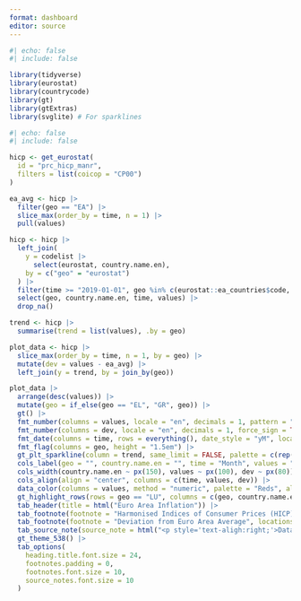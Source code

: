 ```yaml
---
format: dashboard
editor: source
---
```


```r
#| echo: false
#| include: false

library(tidyverse)
library(eurostat)
library(countrycode)
library(gt)
library(gtExtras)
library(svglite) # For sparklines
```


```r
#| echo: false
#| include: false

hicp <- get_eurostat(
  id = "prc_hicp_manr", 
  filters = list(coicop = "CP00")
)

ea_avg <- hicp |> 
  filter(geo == "EA") |> 
  slice_max(order_by = time, n = 1) |> 
  pull(values)

hicp <- hicp |> 
  left_join(
    y = codelist |> 
      select(eurostat, country.name.en),
    by = c("geo" = "eurostat")
  ) |> 
  filter(time >= "2019-01-01", geo %in% c(eurostat::ea_countries$code, "HR")) |> 
  select(geo, country.name.en, time, values) |> 
  drop_na()

trend <- hicp |> 
  summarise(trend = list(values), .by = geo)

plot_data <- hicp |> 
  slice_max(order_by = time, n = 1, by = geo) |> 
  mutate(dev = values - ea_avg) |> 
  left_join(y = trend, by = join_by(geo))
```


```r
plot_data |> 
  arrange(desc(values)) |> 
  mutate(geo = if_else(geo == "EL", "GR", geo)) |> 
  gt() |> 
  fmt_number(columns = values, locale = "en", decimals = 1, pattern = "{x}%") |> 
  fmt_number(columns = dev, locale = "en", decimals = 1, force_sign = TRUE) |> 
  fmt_date(columns = time, rows = everything(), date_style = "yM", locale = "en") |> 
  fmt_flag(columns = geo, height = "1.5em") |> 
  gt_plt_sparkline(column = trend, same_limit = FALSE, palette = c(rep("black", 2), rep("transparent", 3))) |> 
  cols_label(geo = "", country.name.en = "", time = "Month", values = "Inflation", dev = "Dev. Ø") |> 
  cols_width(country.name.en ~ px(150), values ~ px(100), dev ~ px(80)) |> 
  cols_align(align = "center", columns = c(time, values, dev)) |> 
  data_color(columns = values, method = "numeric", palette = "Reds", alpha = 0.9) |> 
  gt_highlight_rows(rows = geo == "LU", columns = c(geo, country.name.en, time), target_col = country.name.en, bold_target_only = TRUE, fill = "transparent") |> 
  tab_header(title = html("Euro Area Inflation")) |> 
  tab_footnote(footnote = "Harmonised Indices of Consumer Prices (HICP)", locations = cells_column_labels(values)) |> 
  tab_footnote(footnote = "Deviation from Euro Area Average", locations = cells_column_labels(dev)) |> 
  tab_source_note(source_note = html("<p style='text-aligh:right;'>Data: Eurostat. Table: @econmaett</p>")) |> 
  gt_theme_538() |> 
  tab_options(
    heading.title.font.size = 24,
    footnotes.padding = 0,
    footnotes.font.size = 10,
    source_notes.font.size = 10
  )
```

